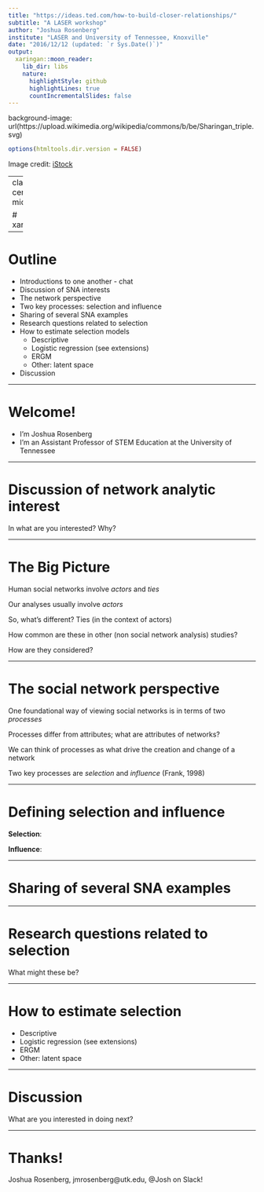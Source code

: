 ```yaml
---
title: "https://ideas.ted.com/how-to-build-closer-relationships/"
subtitle: "A LASER workshop"
author: "Joshua Rosenberg"
institute: "LASER and University of Tennessee, Knoxville"
date: "2016/12/12 (updated: `r Sys.Date()`)"
output:
  xaringan::moon_reader:
    lib_dir: libs
    nature:
      highlightStyle: github
      highlightLines: true
      countIncrementalSlides: false
---
```


background-image: url(https://upload.wikimedia.org/wikipedia/commons/b/be/Sharingan_triple.svg)

```r
options(htmltools.dir.version = FALSE)
```

Image credit: [iStock](https://ideas.ted.com/how-to-build-closer-relationships/)

---
class: center, middle

# xaringan

---

# Outline

- Introductions to one another - chat
- Discussion of SNA interests
- The network perspective
- Two key processes: selection and influence
- Sharing of several SNA examples
- Research questions related to selection
- How to estimate selection models 
    - Descriptive
    - Logistic regression (see extensions)
    - ERGM
    - Other: latent space
- Discussion

<link to slides>

---

# Welcome!

- I'm Joshua Rosenberg
- I'm an Assistant Professor of STEM Education at the University of Tennessee

---

# Discussion of network analytic interest

In what are you interested? Why?

---

# The Big Picture

Human social networks involve _actors_ and _ties_

Our analyses usually involve _actors_

So, what's different? Ties (in the context of actors)

How common are these in other (non social network analysis) studies?

How are they considered?

---

# The social network perspective 

One foundational way of viewing social networks is in terms of two _processes_

Processes differ from attributes; what are attributes of networks?

We can think of processes as what drive the creation and change of a network

Two key processes are _selection_ and _influence_ (Frank, 1998)

---

# Defining selection and influence

**Selection**:

**Influence**: 

---

# Sharing of several SNA examples

---

# Research questions related to selection

What might these be?

---

# How to estimate selection

  - Descriptive
  - Logistic regression (see extensions)
  - ERGM
  - Other: latent space

---

# Discussion

What are you interested in doing next?

---

# Thanks!

Joshua Rosenberg, jmrosenberg@utk.edu, @Josh on Slack!
<link to slides>

